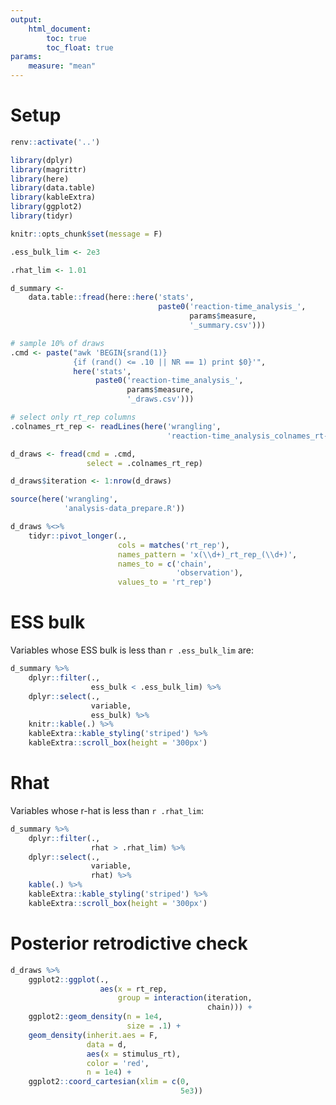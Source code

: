 ```yaml
---
output:
    html_document:
        toc: true
        toc_float: true
params:
    measure: "mean"
---
```


# Setup

```r
renv::activate('..')

library(dplyr)
library(magrittr)
library(here)
library(data.table)
library(kableExtra)
library(ggplot2)
library(tidyr)

knitr::opts_chunk$set(message = F)

.ess_bulk_lim <- 2e3

.rhat_lim <- 1.01
```

```r
d_summary <-
    data.table::fread(here::here('stats',
                                 paste0('reaction-time_analysis_',
                                        params$measure,
                                        '_summary.csv')))

# sample 10% of draws
.cmd <- paste("awk 'BEGIN{srand(1)}
              {if (rand() <= .10 || NR == 1) print $0}'",
              here('stats',
                   paste0('reaction-time_analysis_',
                          params$measure,
                          '_draws.csv')))

# select only rt_rep columns
.colnames_rt_rep <- readLines(here('wrangling',
                                   'reaction-time_analysis_colnames_rt-rep.txt'))

d_draws <- fread(cmd = .cmd,
                 select = .colnames_rt_rep)

d_draws$iteration <- 1:nrow(d_draws)

source(here('wrangling',
            'analysis-data_prepare.R'))
```

```r
d_draws %<>%
    tidyr::pivot_longer(.,
                        cols = matches('rt_rep'),
                        names_pattern = 'x(\\d+)_rt_rep_(\\d+)',
                        names_to = c('chain',
                                     'observation'),
                        values_to = 'rt_rep')
```

# ESS bulk
Variables whose ESS bulk is less than `r .ess_bulk_lim` are:

```r
d_summary %>%
    dplyr::filter(.,
                  ess_bulk < .ess_bulk_lim) %>%
    dplyr::select(.,
                  variable,
                  ess_bulk) %>%
    knitr::kable(.) %>%
    kableExtra::kable_styling('striped') %>%
    kableExtra::scroll_box(height = '300px')
```

# Rhat

Variables whose r-hat is less than `r .rhat_lim`:

```r
d_summary %>%
    dplyr::filter(.,
                  rhat > .rhat_lim) %>%
    dplyr::select(.,
                  variable,
                  rhat) %>%
    kable(.) %>%
    kableExtra::kable_styling('striped') %>%
    kableExtra::scroll_box(height = '300px')
```

# Posterior retrodictive check

```r
d_draws %>%
    ggplot2::ggplot(.,
                    aes(x = rt_rep,
                        group = interaction(iteration,
                                            chain))) +
    ggplot2::geom_density(n = 1e4,
                          size = .1) +
    geom_density(inherit.aes = F,
                 data = d,
                 aes(x = stimulus_rt),
                 color = 'red',
                 n = 1e4) +
    ggplot2::coord_cartesian(xlim = c(0,
                                      5e3))
```
